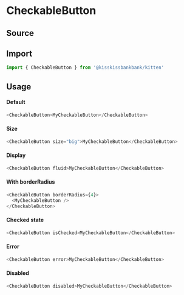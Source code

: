 

<Meta title="Molecules/Buttons/Checkable Button" component={CheckableButton} />

# CheckableButton

## Source

<FileUrl filepath={__filename} />

## Import

```js
import { CheckableButton } from '@kisskissbankbank/kitten'
```

## Usage

<Canvas><Story story={stories.IsCheckable} /></Canvas>

#### Default

```js
<CheckableButton>MyCheckableButton</CheckableButton>
```

#### Size

```js
<CheckableButton size="big">MyCheckableButton</CheckableButton>
```

#### Display

```js
<CheckableButton fluid>MyCheckableButton</CheckableButton>
```

#### With borderRadius

```js
<CheckableButton borderRadius={4}>
  <MyCheckableButton />
</CheckableButton>
```

#### Checked state

```js
<CheckableButton isChecked>MyCheckableButton</CheckableButton>
```

#### Error

```js
<CheckableButton error>MyCheckableButton</CheckableButton>
```

#### Disabled

```js
<CheckableButton disabled>MyCheckableButton</CheckableButton>
````
